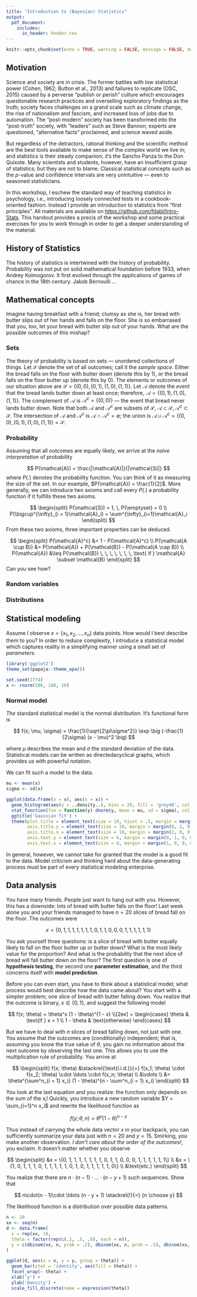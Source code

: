 ```yaml
---
title: "Introduction to (Bayesian) Statistics"
output:
  pdf_document:
    includes:
      in_header: header.tex
---
```


```r
knitr::opts_chunk$set(echo = TRUE, warning = FALSE, message = FALSE, dev.args = list(bg = 'transparent'), fig.align = 'center', fig.width = 3, fig.height = 2)
```


## Motivation
Science and society are in crisis. The former battles with low statistical power (Cohen, 1962; Button et al., 2013) and failures to replicate (OSC, 2015) caused
by a perverse "publish or perish" culture which encourages questionable research practices and overselling exploratory findings as the truth; society faces challenges on a grand scale such as climate change, the rise of nationalism and fascism, and increased loss of jobs due to automation. The "post-modern" society has been transformed into the "post-truth" society, with "leaders" such as Steve Bannon; experts are questioned, "alternative facts" proclaimed, and science waved aside.

But regardless of the detractors, rational thinking and the scientific method are the best tools available to make sense of the complex world we live in; and statistics is their steady companion; it's the Sancho Panza to the Don Quixote. Many scientists and students, however, have an insufficient grasp of statistics; but they are not to blame. Classical statistical concepts such as the *p*-value and confidence intervals are very unintuitive --- even to seasoned statisticians.

In this workshop, I eschew the standard way of teaching statistics in psychology, i.e., introducing loosely connected tests in a cookbook-oriented fashion. Instead I provide an introduction to statistics from "first principles". All materials are available on <span style = "color: blue">[https://github.com/fdabl/Intro-Stats](https://github.com/fdabl/Intro-Stats)</span>. This handout provides a precis of the workshop and some practical exercises for you to work through in order to get a deeper understanding of the material.


## History of Statistics
The history of statistics is intertwined with the history of probability. Probability was not put on solid mathematical foundation before 1933, when Andrey Kolmogorov. It first evolved through the applications of games of chance in the 18th century. Jakob Bernoulli ...


## Mathematical concepts
Imagine having breakfast with a friend; clumsy as she is, her bread with butter slips out of her hands and falls on the floor. She is so embarrased that you, too, let your bread with butter slip out of your hands. What are the possible outcomes of this mishap?
 
### Sets
The theory of probability is based on sets --- unordered collections of things. Let $\mathcal{S}$ denote the set of all outcomes; call it the *sample space*. Either the bread falls on the floor with butter down (denote this by $1$), or the bread falls on the floor butter up (denote this by $0$). The elements or outcomes of our situation above are $\mathcal{S} = \{(0, 0), (0, 1), (1, 0), (1, 1)\}$. Let $\mathcal{A}$ denote the *event* that the bread lands butter down at least once; therefore, $\mathcal{A} = \{(0, 1), (1, 0), (1, 1)\}$. The complement of $\mathcal{A}$ is $\mathcal{A}^c = \{(0, 0)\}$ --- the event that bread never lands butter down. Note that both $\mathcal{A}$ and $\mathcal{A}^c$ are subsets of $\mathcal{S}$, $\mathcal{A} \subset \mathcal{S}, \mathcal{A}^c \subset \mathcal{S}$. The intersection of $\mathcal{A}$ and $\mathcal{A}^c$ is $\mathcal{A} \cap \mathcal{A}^c = \emptyset$; the union is $\mathcal{A} \cup \mathcal{A}^c = \{(0, 0), (0, 1), (1, 0), (1, 1)\} =  \mathcal{S}$.

### Probability
Assuming that all outcomes are equally likely, we arrive at the *naive interpretation* of probability

$$
P(\mathcal{A}) = \frac{|\mathcal{A}|}{|\mathcal{S}|}
$$
where $P(.)$ denotes the probability function. You can think of it as measuring the size of the set. In our example, $P(\mathcal{A}) = \frac{1}{2}$. More generally, we can introduce two axioms and call every $P(.)$ a probability function if it fulfills these two axioms.

$$
\begin{split}
P(\mathcal{S}) = 1, \,  P(\emptyset) = 0 \\
P(\bigcup^{\infty}_{i = 1}\mathcal{A}_i) = \sum^{\infty}_{i=1}\mathcal{A}_i
\end{split}
$$
From these two axioms, three important properties can be deduced.

$$
\begin{split}
P(\mathcal{A}^c) &= 1 - P(\mathcal{A}^c) \\
P(\mathcal{A \cup B}) &= P(\mathcal{A}) + P(\mathcal{B}) - P(\mathcal{A \cap B}) \\
P(\mathcal{A}) &\leq P(\mathcal{B}) \, \, \, \, \, \, \, \text{  if   } \mathcal{A} \subset \mathcal{B}
\end{split}
$$
Can you see how?

\begin{center}
  \begin{tikzpicture}[fill=lightgray]
    % left hand
    \scope
            (-2,-2) rectangle (2,2)
            (1,0) circle (1);
      \fill[blue, opacity = .5] (0,0) circle (1);
    \endscope
    
    % right hand
    \scope
            (-2,-2) rectangle (2,2)
            (0,0) circle (1);
      \fill[red, opacity = .5] (1,0) circle (1);
    \endscope
  
    % outline
    \draw (0,0) circle (1) (0,1)  node [text=black,above] {$\mathcal{A}$}
          (1,0) circle (1) (1,1)  node [text=black,above] {$\mathcal{B}$}
          (1,0) circle (1) (1,1)  node [text=black,below, xshift = -.50cm, yshift = -.65cm] {$\mathcal{A \cap B}$}
          (-2,-2) rectangle (3,2) node [text=black,above] {$\mathcal{S}$};
  \end{tikzpicture}
\end{center}

### Random variables
### Distributions


## Statistical modeling
Assume I observe $x = \{x_1, x_2, \ldots, x_n\}$ data points. How would I best describe them to you? In order to reduce complexity, I introduce a statistical model which captures reality in a simplifying manner using a small set of *parameters*.

```r
library('ggplot2')
theme_set(papaja::theme_apa())

set.seed(1774)
x <- rnorm(100, 100, 10)
```

### Normal model
*The* standard statistical model is the normal distribution. It's functional form is

$$
f(x; \mu, \sigma) = \frac{1}{\sqrt{2\pi\sigma^2}} \exp \big (-\frac{1}{2\sigma} (x - \mu)^2 \big)
$$

where $\mu$ describes the mean and $\sigma$ the standard deviation of the data. Statistical models can be written as directedacyclical graphs, which provides us with powerful notation.

\begin{center}
  \begin{tikzpicture}[node distance = 2cm, double distance = 2pt, minimum size=.8cm, thick]
    \node[circle, draw=black, fill=lightgray] (mu) {$\mu$};
    \node[circle, draw=black, fill=lightgray, right of=mu] (sigma) {$\sigma$};
    \node[rectangle, below of=mu, draw=black, fill=lightgray, xshift = 1cm] (x) {$x_i$};
    
    \draw[->] (mu)--(x);
    \draw[->] (sigma)--(x);
    
    \begin{pgfonlayer}{background}
        \node [thick,
               draw=black!90,fit={($(x.south)+(0,-20pt)$)
                                  (mu.west)
                                  (mu.north)
                                  (sigma.east)}] {};
     \end{pgfonlayer}
      
     \node[below of=x] (TrialAnchor) {};
     \node[left of = TrialAnchor, xshift = 1.6cm, yshift = 1cm] (TrialLabel) {$i \in \{1, \ldots, n\}$};
     
     \begin{scope}[xshift = 5cm, node distance = 1cm]
         \node[] at(0, 0) (mu) {$\mu = \frac{1}{n} \sum_{i=1}^n x_i$};
         \node[below of = mu] (sigma) {$\sigma = \frac{1}{n} \sum_{i=1}^n (x_i - \mu)^2$};
         \node[below of = sigma] (x) {$x_i \sim \mbox{Norm(}\mu, \sigma)$};
      \end{scope}
      
  \end{tikzpicture}
\end{center}

We can fit such a model to the data.

```r
mu <- mean(x)
sigma <- sd(x)

ggplot(data.frame(x = x), aes(x = x)) +
  geom_histogram(aes(y = ..density..), bins = 20, fill = 'grey46', col = 'black') +
  stat_function(fun = function(y) dnorm(y, mean = mu, sd = sigma), col = 'firebrick', size = 1) +
  ggtitle('Gaussian fit') +
  theme(plot.title = element_text(size = 10, hjust = .5, margin = margin(0, 0, 2, 0)),
        axis.title.y = element_text(size = 10, margin = margin(0, 2, 0, 0)),
        axis.title.x = element_text(size = 10, margin = margin(2, 0, 0, 0)),
        axis.text.y = element_text(size = 6, margin = margin(0, 1, 0, 0)),
        axis.text.x = element_text(size = 6, margin = margin(1, 0, 0, 0)))
```

In general, however, we cannot take for granted that the model is a good fit to the data. Model criticism and thinking hard about the data-generating process must be part of every statistical modeling enterprise.


## Data analysis
You have many friends. People just want to hang out with you. However, this has a downside: lots of bread with butter falls on the floor! Last week alone you and your friends managed to have $n = 20$ slices of bread fall on the floor. The outcomes were

$$
x = \{0, 1, 1, 1, 1, 1, 1, 1, 0, 1, 1, 0, 0, 0, 1, 1, 1, 1, 1, 1\}
$$

You ask yourself three questions: is a slice of bread with butter equally likely to fall on the floor butter up or butter down? What is the most likely value for the proportion? And what is the probability that the next slice of bread will fall butter down on the floor? The first question is one of **hypothesis testing**, the second one **parameter estimation**, and the third concerns itself with **model prediction**.

Before you can even start, you have to think about a statistical model; what process would best describe how the data came about? You start with a simpler problem; one slice of bread with butter falling down. You realize that the outcome is binary, $x \in \{0, 1\}$, and suggest the following model

$$
f(x; \theta) = \theta^x (1 - \theta)^{1 - x} \\[2ex]
             = \begin{cases} \theta & \text{if } x = 1 \\ 1 - \theta & \text{otherwise} \end{cases}
$$

But we have to deal with $n$ slices of bread falling down, not just with one. You assume that the outcomes are (conditionally) independent; that is, assuming you know the true value of $\theta$, you gain no information about the next outcome by observing the last one. This allows you to use the multiplication rule of probability. You arrive at

$$
\begin{split}
f(x; \theta) &\stackrel{\text{i.i.d.}}{=} f(x_1; \theta) \cdot f(x_2; \theta) \cdot \ldots \cdot f(x_n; \theta) \\
             &\vdots \\
             &= \theta^{\sum^n_{i = 1} x_i} (1 - \theta)^{n - \sum^n_{i = 1} x_i}
\end{split}
$$

You look at the last equation and you realize: the function only depends on the sum of the $x_i$! Quickly, you introduce a new random variable $Y = \sum_{i=1}^n x_i$ and rewrite the likelihood function as

$$
f(y; \theta, n) = \theta^{y} (1 - \theta)^{n - y}
$$

Thus instead of carrying the whole data vector $x$ in your backpack, you can sufficiently summarize your data just with $n = 20$ and $y = 15$. Smirking, you make another observation. *I don't care about the order of the outcomes!*, you exclaim. It doesn't matter whether you observe 

$$
\begin{split}
&x = \{0, 1, 1, 1, 1, 1, 1, 1, 0, 1, 1, 0, 0, 0, 1, 1, 1, 1, 1, 1\} \\
&x = \{1, 0, 1, 1, 1, 0, 1, 1, 1, 1, 1, 0, 1, 0, 1, 1, 1, 1, 1, 0\} \\
&\text{etc.}
\end{split}
$$

You realize that there are $n\cdot(n - 1)\cdot \ldots \cdot (n - y + 1)$ such sequences. Show that

$$
n\cdot(n - 1)\cdot \ldots (n - y + 1) \stackrel{!}{=} {n \choose y}
$$

The likelihood function is a distribution over possible data patterns.

```r
n <- 20
xx <- seq(n)
d <- data.frame(
  x = rep(xx, 3),
  theta = factor(rep(c(.2, .5, .8), each = n)),
  y = c(dbinom(xx, n, prob = .2), dbinom(xx, n, prob = .5), dbinom(xx, n, prob = .8))
)

ggplot(d, aes(x = x, y = y, group = theta)) +
  geom_bar(stat = 'identity', aes(fill = theta)) +
  facet_wrap(~ theta) +
  xlab('y') +
  ylab('Density') +
  scale_fill_discrete(name = expression(theta))
```